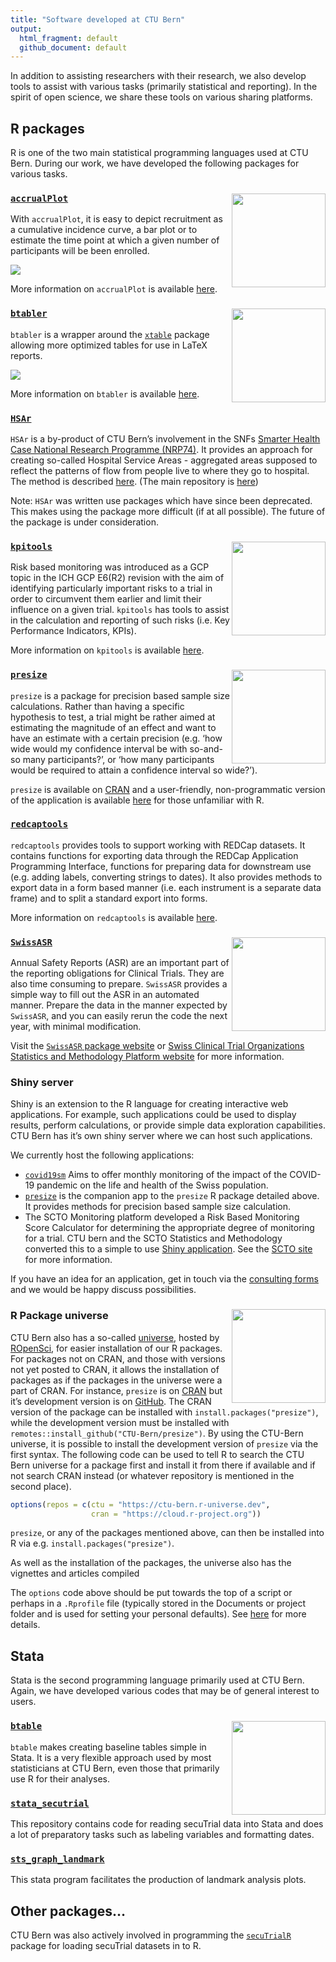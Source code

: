 ```yaml
---
title: "Software developed at CTU Bern"
output: 
  html_fragment: default  
  github_document: default
---
```


In addition to assisting researchers with their research, we also develop tools to assist with various tasks (primarily statistical and reporting). In the spirit of open science, we share these tools on various sharing platforms.

## R packages

R is one of the two main statistical programming languages used at CTU Bern. During our work, we have developed the following packages for various tasks.

###  [`accrualPlot`](https://github.com/CTU-Bern/accrualPlot) <img src='https://github.com/CTU-Bern/accrualPlot/raw/main/man/figures/logo.png' align="right" height="150">

With `accrualPlot`, it is easy to depict recruitment as a cumulative incidence curve, a bar plot or to estimate the time point at which a given number of participants will be been enrolled. 

<img src='https://github.com/CTU-Bern/accrualPlot/raw/main/man/figures/README-unnamed-chunk-3-1.png'>

More information on `accrualPlot` is available [here](https://ctu-bern.github.io/accrualPlot).

###  [`btabler`](https://github.com/CTU-Bern/btabler) <img src='https://github.com/CTU-Bern/btabler/raw/main/man/figures/sticker.png' align="right" height="150">

`btabler` is a wrapper around the [`xtable`](https://cran.r-project.org/web/packages/xtable/) package allowing more optimized tables for use in LaTeX reports.

<img src='https://github.com/CTU-Bern/btabler/raw/main/vignettes/fig/header.png' class="center">

More information on `btabler` is available [here](https://ctu-bern.github.io/btabler/).

### [`HSAr`](https://github.com/CTU-Bern/HSAr)

`HSAr` is a by-product of CTU Bern's involvement in the SNFs [Smarter Health Case National Research Programme (NRP74)](http://www.nfp74.ch/en/Pages/Home.aspx). It provides an approach for creating so-called Hospital Service Areas - aggregated areas supposed to reflect the patterns of flow from people live to where they go to hospital. The method is described [here](https://onlinelibrary.wiley.com/doi/full/10.1111/1475-6773.13275). (The main repository is [here](https://github.com/aghaynes/HSAr))

Note: `HSAr` was written use packages which have since been deprecated. This makes using the package more difficult (if at all possible). The future of the package is under consideration.

### [`kpitools`](https://github.com/CTU-Bern/kpitools) <img src='https://github.com/CTU-Bern/kpitools/raw/main/man/figures/logo.png' align="right" height="150">

Risk based monitoring was introduced as a GCP topic in the ICH GCP E6(R2) revision with the aim of identifying particularly important risks to a trial in order to circumvent them earlier and limit their influence on a given trial. `kpitools` has tools to assist in the calculation and reporting of such risks (i.e. Key Performance Indicators, KPIs). 

More information on `kpitools` is available [here](https://ctu-bern.github.io/kpitools).

### [`presize`](https://github.com/CTU-Bern/presize) <img src='https://github.com/CTU-Bern/presize/raw/master/man/figures/logo.png' align="right" height="150">

`presize` is a package for precision based sample size calculations. Rather than having a specific hypothesis to test, a trial might be rather aimed at estimating the magnitude of an effect and want to have an estimate with a certain precision (e.g. 'how wide would my confidence interval be with so-and-so many participants?', or 'how many participants would be required to attain a confidence interval so wide?'). 

`presize` is available on [CRAN](https://cran.r-project.org/web/packages/presize) and a user-friendly, non-programmatic version of the application is available [here](https://shiny.ctu.unibe.ch/presize/) for those unfamiliar with R.

### [`redcaptools`](https://github.com/CTU-Bern/redcaptools)

`redcaptools` provides tools to support working with REDCap datasets. It contains functions for exporting data through the REDCap Application Programming Interface, functions for preparing data for downstream use (e.g. adding labels, converting strings to dates). It also provides methods to export data in a form based manner (i.e. each instrument is a separate data frame) and to split a standard export into forms.

More information on `redcaptools` is available [here](https://ctu-bern.github.io/redcaptools).

### [`SwissASR`](https://github.com/CTU-Bern/redcaptools) <img src='https://github.com/CTU-Bern/SwissASR/raw/main/man/figures/logo.png' align="right" height="150">

Annual Safety Reports (ASR) are an important part of the reporting obligations for Clinical Trials. They are also time consuming to prepare. `SwissASR` provides a simple way to fill out the ASR in an automated manner. Prepare the data in the manner expected by `SwissASR`, and you can easily rerun the code the next year, with minimal modification.

Visit the [`SwissASR` package website](https://ctu-bern.github.io/SwissASR) or [Swiss Clinical Trial Organizations Statistics and Methodology Platform website](https://swissclinicaltrialorganisation.github.io/stats_platform/safetyreporting.html) for more information.

### Shiny server

Shiny is an extension to the R language for creating interactive web applications. For example, such applications could be used to display results, perform calculations, or provide simple data exploration capabilities. CTU Bern has it's own shiny server where we can host such applications. 

We currently host the following applications:

- [`covid19sm`](https://covid19.ctu.unibe.ch/) Aims to offer monthly monitoring of the impact of the COVID-19 pandemic on the life and health of the Swiss population.
- [`presize`](https://shiny.ctu.unibe.ch/presize/) is the companion app to the `presize` R package detailed above. It provides methods for precision based sample size calculation.
- The SCTO Monitoring platform developed a Risk Based Monitoring Score Calculator for determining the appropriate degree of monitoring for a trial. CTU bern and the SCTO Statistics and Methodology converted this to a simple to use [Shiny application](https://shiny.ctu.unibe.ch/rmbsc/). See the [SCTO site](https://www.sctoplatforms.ch/en/tools/risk-based-monitoring-score-calculator-31.html) for more information.

If you have an idea for an application, get in touch via the [consulting forms](https://www.ctu.unibe.ch/services/consulting_services/statistical_and_methodological_consulting___support_for_grant_submissions/index_eng.html) and we would be happy discuss possibilities.

### R Package universe <img src='https://github.com/CTU-Bern/ctu-bern.r-universe.dev/raw/main/logo.png' align="right" height="150">

CTU Bern also has a so-called [universe](https://ctu-bern.r-universe.dev), hosted by [ROpenSci](https://ropensci.org/r-universe/), for easier installation of our R packages. 
For packages not on CRAN, and those with versions not yet posted to CRAN, it allows the installation of packages as if the packages in the universe were a part of CRAN. 
For instance, `presize` is on [CRAN](https://cran.r-project.org/web/packages/presize) but it's development version is on [GitHub](https://github.com/CTU-Bern/presize). 
The CRAN version of the package can be installed with `install.packages("presize")`, while the development version must be installed with `remotes::install_github("CTU-Bern/presize")`. 
By using the CTU-Bern universe, it is possible to install the development version of `presize` via the first syntax. 
The following code can be used to tell R to search the CTU Bern universe for a package first and install it from there if available and if not search CRAN instead (or whatever repository is mentioned in the second place).

```r
options(repos = c(ctu = "https://ctu-bern.r-universe.dev",
                  cran = "https://cloud.r-project.org"))
```

`presize`, or any of the packages mentioned above, can then be installed into R via e.g. `install.packages("presize")`.

As well as the installation of the packages, the universe also has the vignettes and articles compiled 

The `options` code above should be put towards the top of a script or perhaps in a `.Rprofile` file (typically stored in the Documents or project folder and is used for setting your personal defaults). See [here](https://support.rstudio.com/hc/en-us/articles/360047157094-Managing-R-with-Rprofile-Renviron-Rprofile-site-Renviron-site-rsession-conf-and-repos-conf) for more details.

## Stata

Stata is the second programming language primarily used at CTU Bern. Again, we have developed various codes that may be of general interest to users.

### [`btable`](https://github.com/CTU-Bern/btable) <img src='https://github.com/CTU-Bern/btable/raw/main/sticker.png' align="right" height="150">

`btable` makes creating baseline tables simple in Stata. It is a very flexible approach used by most statisticians at CTU Bern, even those that primarily use R for their analyses.

### [`stata_secutrial`](https://github.com/CTU-Bern/stata_secutrial)

This repository contains code for reading secuTrial data into Stata and does a lot of preparatory tasks such as labeling variables and formatting dates.

### [`sts_graph_landmark`](https://github.com/CTU-Bern/sts_graph_landmark)

This stata program facilitates the production of landmark analysis plots.


## Other packages...

CTU Bern was also actively involved in programming the [`secuTrialR`](https://github.com/SwissClinicalTrialOrganisation/secuTrialR) package for loading secuTrial datasets in to R.


